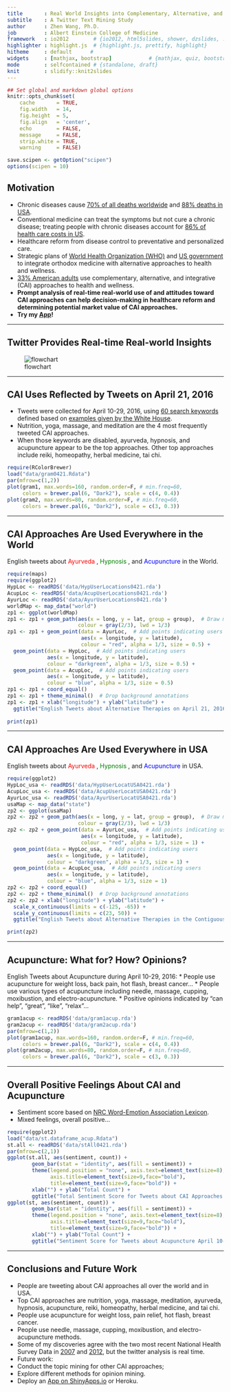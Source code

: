 ```yaml
---
title       : Real World Insights into Complementary, Alternative, and Integrative Health Approaches
subtitle    : A Twitter Text Mining Study
author      : Zhen Wang, Ph.D.
job         : Albert Einstein College of Medicine 
framework   : io2012        # {io2012, html5slides, shower, dzslides, ...}
highlighter : highlight.js  # {highlight.js, prettify, highlight}
hitheme     : default      # 
widgets     : [mathjax, bootstrap]            # {mathjax, quiz, bootstrap}
mode        : selfcontained # {standalone, draft}
knit        : slidify::knit2slides
---
```


```r
## Set global and markdown global options
knitr::opts_chunk$set(
    cache       = TRUE,     
    fig.width   = 14,       
    fig.height  = 5,       
    fig.align   = 'center',   
    echo        = FALSE,    
    message     = FALSE,     
    strip.white = TRUE,     
    warning     = FALSE)    

save.scipen <- getOption("scipen") 
options(scipen = 10)        
```

## Motivation

* Chronic diseases cause [70% of all deaths worldwide](http://www.who.int/ncds/introduction/en/) and [88% deaths in USA](http://www.who.int/nmh/countries/usa_en.pdf?ua=1). 
* Conventional medicine can treat the symptoms but not cure a chronic disease; treating people with chronic diseases account for [86% of health care costs in US](http://www.cdc.gov/chronicdisease/overview/).
* Healthcare reform from disease control to preventative and personalized care.
* Strategic plans of [World Health Organization (WHO)](http://www.who.int/medicines/publications/traditional/trm_strategy14_23/en/) and [US government](https://nccih.nih.gov/about/ataglance) to integrate orthodox medicine with alternative approaches to health and wellness. 
* [33% American adults](https://nccih.nih.gov/research/statistics/NHIS/2012/key-findings) use complementary, alternative, and integrative (CAI) approaches to health and wellness. 
* **Prompt analysis of real-time real-world use of and attitudes toward CAI approaches can help decision-making in healthcare reform and determining potential market value of CAI approaches.** 
* **Try my [App](https://zw-einstein.shinyapps.io/ShinyMap/)!**

--- 

## Twitter Provides Real-time Real-world Insights
    
![flowchart](FlowChart.png)

---

## CAI Uses Reflected by Tweets on April 21, 2016

* Tweets were collected for April 10-29, 2016, using [60 search keywords](https://github.com/zweinstein/D_I/blob/gh-pages/keywords.txt) defined based on [examples given by the White House](http://www.whccamp.hhs.gov/fr2.html).
* Nutrition, yoga, massage, and meditation are the 4 most frequently tweeted CAI approaches. 
* When those keywords are disabled, ayurveda, hypnosis, and acupuncture appear to be the top approaches. Other top approaches include reiki, homeopathy, herbal medicine, tai chi.

```r
require(RColorBrewer)
load("data/gram0421.Rdata")
par(mfrow=c(1,2))
plot(gram1, max.words=160, random.order=F, # min.freq=60,
     colors = brewer.pal(6, "Dark2"), scale = c(4, 0.4))
plot(gram2, max.words=80, random.order=F, # min.freq=60,
     colors = brewer.pal(6, "Dark2"), scale = c(3, 0.3))
```

---

## CAI Approaches Are Used Everywhere in the World

English tweets about <span style="color:red"> Ayurveda </span>,
<span style="color:green"> Hypnosis </span>, and 
<span style="color:blue"> Acupuncture </span> in the World.

```r
require(maps)
require(ggplot2)
HypLoc <- readRDS('data/HypUserLocations0421.rda')
AcupLoc <- readRDS('data/AcupUserLocations0421.rda')
AyurLoc <- readRDS('data/AyurUserLocations0421.rda')
worldMap <- map_data("world") 
zp1 <- ggplot(worldMap)
zp1 <- zp1 + geom_path(aes(x = long, y = lat, group = group),  # Draw map
                       colour = gray(2/3), lwd = 1/3)
zp1 <- zp1 + geom_point(data = AyurLoc,  # Add points indicating users
                        aes(x = longitude, y = latitude),
                        colour = "red", alpha = 1/3, size = 0.5) +
  geom_point(data = HypLoc,  # Add points indicating users
             aes(x = longitude, y = latitude),
             colour = "darkgreen", alpha = 1/3, size = 0.5) +
  geom_point(data = AcupLoc,  # Add points indicating users
             aes(x = longitude, y = latitude),
             colour = "blue", alpha = 1/3, size = 0.5) 
zp1 <- zp1 + coord_equal()  
zp1 <- zp1 + theme_minimal()  # Drop background annotations
zp1 <- zp1 + xlab("longitude") + ylab("latitude") + 
  ggtitle("English Tweets about Alternative Therapies on April 21, 2016") 
  
print(zp1)
```

---

## CAI Approaches Are Used Everywhere in USA

English tweets about <span style="color:red"> Ayurveda </span>,
<span style="color:green"> Hypnosis </span>, and 
<span style="color:blue"> Acupuncture </span> in USA.

```r
require(ggplot2)
HypLoc_usa <- readRDS('data/HypUserLocatUSA0421.rda')
AcupLoc_usa <- readRDS('data/AcupUserLocatUSA0421.rda')
AyurLoc_usa <- readRDS('data/AyurUserLocatUSA0421.rda')
usaMap <- map_data("state")
zp2 <- ggplot(usaMap) 
zp2 <- zp2 + geom_path(aes(x = long, y = lat, group = group),  # Draw map
                       colour = gray(2/3), lwd = 1/3)
zp2 <- zp2 + geom_point(data = AyurLoc_usa,  # Add points indicating users
                        aes(x = longitude, y = latitude),
                        colour = "red", alpha = 1/3, size = 1) +
  geom_point(data = HypLoc_usa,  # Add points indicating users
             aes(x = longitude, y = latitude),
             colour = "darkgreen", alpha = 1/3, size = 1) +
  geom_point(data = AcupLoc_usa,  # Add points indicating users
             aes(x = longitude, y = latitude),
             colour = "blue", alpha = 1/3, size = 1) 
zp2 <- zp2 + coord_equal()  
zp2 <- zp2 + theme_minimal()  # Drop background annotations
zp2 <- zp2 + xlab("longitude") + ylab("latitude") + 
  scale_x_continuous(limits = c(-125, -65)) +
  scale_y_continuous(limits = c(23, 50)) +
  ggtitle("English Tweets about Alternative Therapies in the Contiguous 48 States on April 21, 2016")

print(zp2)
```

---

## Acupuncture: What for? How? Opinions?

English Tweets about Acupuncture during April 10-29, 2016:
* People use acupuncture for weight loss, back pain, hot flash, breast cancer...
* People use various types of acupuncture including needle, massage, cupping, moxibustion, and electro-acupuncture.
* Positive opinions indicated by "can help", "great", "like", "relax"...

```r
gram1acup <- readRDS('data/gram1acup.rda')
gram2acup <- readRDS('data/gram2acup.rda')
par(mfrow=c(1,2))
plot(gram1acup, max.words=160, random.order=F, # min.freq=60,
     colors = brewer.pal(6, "Dark2"), scale = c(4, 0.4))
plot(gram2acup, max.words=80, random.order=F, # min.freq=60,
     colors = brewer.pal(6, "Dark2"), scale = c(3, 0.3))
```

---

## Overall Positive Feelings About CAI and Acupuncture

* Sentiment score based on [NRC Word-Emotion Association Lexicon](http://saifmohammad.com/WebPages/NRC-Emotion-Lexicon.htm). 
* Mixed feelings, overall positive... 

```r
require(ggplot2)
load("data/st.dataframe_acup.Rdata")
st.all <- readRDS('data/stAll0421.rda')
par(mfrow=c(2,1))
ggplot(st.all, aes(sentiment, count)) +
        geom_bar(stat = "identity", aes(fill = sentiment)) +
        theme(legend.position = "none", axis.text=element_text(size=8),
              axis.title=element_text(size=9,face="bold"),
              title=element_text(size=9,face="bold")) +
        xlab("") + ylab("Total Count") + 
        ggtitle("Total Sentiment Score for Tweets about CAI Approaches April 21, 2016")
ggplot(st, aes(sentiment, count)) +
        geom_bar(stat = "identity", aes(fill = sentiment)) +
        theme(legend.position = "none", axis.text=element_text(size=8),
              axis.title=element_text(size=9,face="bold"),
              title=element_text(size=9,face="bold")) +
        xlab("") + ylab("Total Count") + 
        ggtitle("Sentiment Score for Tweets about Acupuncture April 10-29, 2016")
```

---

## Conclusions and Future Work
* People are tweeting about CAI approaches all over the world and in USA.
* Top CAI approaches are nutrition, yoga, massage, meditation, ayurveda, hypnosis, acupuncture, reiki, homeopathy, herbal medicine, and tai chi.
 - People use acupuncture for weight loss, pain relief, hot flash, breast cancer.
 - People use needle, massage, cupping, moxibustion, and electro-acupuncture methods.
* Some of my discoveries agree with the two most recent National Health Survey Data in [2007](https://nccih.nih.gov/research/statistics/2007/camsurvey_fs1.htm#health) and [2012](https://nccih.nih.gov/research/statistics/NHIS/2012/key-findings), but the twitter analysis is real time.
* Future work:
 - Conduct the topic mining for other CAI approaches;
 - Explore different methods for opinion mining.
 - Deploy an [App on ShinyApps.io](https://zw-einstein.shinyapps.io/ShinyMap/) or Heroku.
